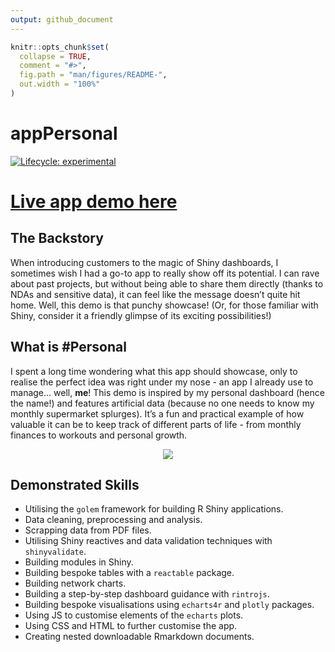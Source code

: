 ```yaml
---
output: github_document
---
```


<!-- README.md is generated from README.Rmd. Please edit that file -->

```r
knitr::opts_chunk$set(
  collapse = TRUE,
  comment = "#>",
  fig.path = "man/figures/README-",
  out.width = "100%"
)
```

# appPersonal

<!-- badges: start -->
[![Lifecycle: experimental](https://img.shields.io/badge/lifecycle-experimental-orange.svg)](https://lifecycle.r-lib.org/articles/stages.html#experimental)
<!-- badges: end -->

# [Live app demo here](https://personal-projects-prod.shinyapps.io/appPersonal/)

## The Backstory
When introducing customers to the magic of Shiny dashboards, I sometimes wish I had a go-to app to really show off its potential. I can rave about past projects, but without being able to share them directly (thanks to NDAs and sensitive data), it can feel like the message doesn't quite hit home. Well, this demo is that punchy showcase! (Or, for those familiar with Shiny, consider it a friendly glimpse of its exciting possibilities!)

## What is \#Personal
I spent a long time wondering what this app should showcase, only to realise the perfect idea was right under my nose - an app I already use to manage... well, **me**! This demo is inspired by my personal dashboard (hence the name!) and features artificial data (because no one needs to know my monthly supermarket splurges). It's a fun and practical example of how valuable it can be to keep track of different parts of life - from monthly finances to workouts and personal growth.

<center>

![](man/figures/app_intro.gif)

</center>

## Demonstrated Skills

  - Utilising the `golem` framework for building R Shiny applications.
  - Data cleaning, preprocessing and analysis.
  - Scrapping data from PDF files.
  - Utilising Shiny reactives and data validation techniques with `shinyvalidate`.
  - Building modules in Shiny.
  - Building bespoke tables with a `reactable` package.
  - Building network charts.
  - Building a step-by-step dashboard guidance with `rintrojs`.
  - Building bespoke visualisations using `echarts4r` and `plotly` packages.
  - Using JS to customise elements of the `echarts` plots.
  - Using CSS and HTML to further customise the app.
  - Creating nested downloadable Rmarkdown documents.
  
